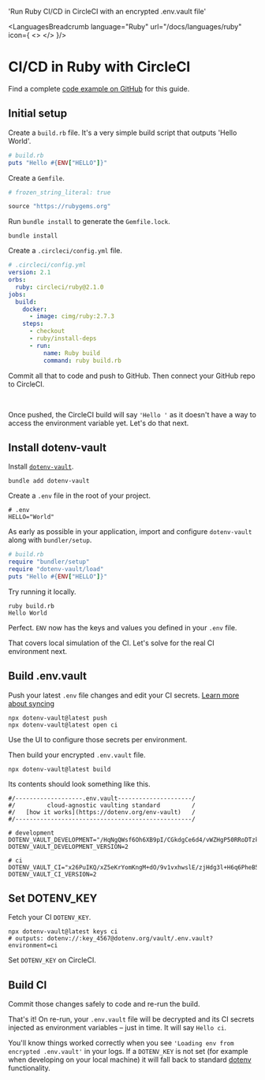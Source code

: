 

  'Run Ruby CI/CD in CircleCI with an encrypted .env.vault file'

<LanguagesBreadcrumb language="Ruby" url="/docs/languages/ruby" icon={
  <>
    <RubyIcon className="h-9 w-9 text-[#CC342D]"/>
    <CircleCiIcon className="h-9 w-9 text-[#343434] dark:invert"/>
  </>
}/>
# CI/CD in Ruby with CircleCI
<GuideHeading lead={description} />

<Note>
  Find a complete <a href="https://github.com/dotenv-org/examples/tree/master/ruby/circleci">code example on GitHub</a> for this guide.
</Note>

## Initial setup

Create a `build.rb` file. It's a very simple build script that outputs 'Hello World'.

```ruby {{ title: 'build.rb' }}
# build.rb
puts "Hello #{ENV["HELLO"]}"
```

Create a `Gemfile`.

```ruby {{ title: 'Gemfile' }}
# frozen_string_literal: true

source "https://rubygems.org"
```

Run `bundle install` to generate the `Gemfile.lock`.

```
bundle install
```

Create a `.circleci/config.yml` file.

```yaml {{ title: '.circleci/config.yml' }}
# .circleci/config.yml
version: 2.1
orbs:
  ruby: circleci/ruby@2.1.0
jobs:
  build:
    docker:
      - image: cimg/ruby:2.7.3
    steps:
      - checkout
      - ruby/install-deps
      - run:
          name: Ruby build
          command: ruby build.rb
```

Commit all that to code and push to GitHub. Then connect your GitHub repo to CircleCI.

<ScreenshotBrowser url='/assets/img/docs/circleci-add-project.png' www='app.circleci.com' />
<br/>
<ScreenshotBrowser url='/assets/img/docs/circleci-hello-blank-ruby.png' www='app.circleci.com' />

Once pushed, the CircleCI build will say `'Hello '` as it doesn't have a way to access the environment variable yet. Let's do that next.

## Install dotenv-vault

Install [`dotenv-vault`](https://github.com/dotenv-org/dotenv-vault-ruby).

```shell
bundle add dotenv-vault
```

Create a `.env` file in the root of your project.

```shell {{ title: '.env' }}
# .env
HELLO="World"
```

As early as possible in your application, import and configure `dotenv-vault` along with `bundler/setup`.

```ruby {{ title: 'build.rb' }}
# build.rb
require "bundler/setup"
require "dotenv-vault/load"
puts "Hello #{ENV["HELLO"]}"
```

Try running it locally.

```shell
ruby build.rb
Hello World
```

Perfect. `ENV` now has the keys and values you defined in your `.env` file.

That covers local simulation of the CI. Let's solve for the real CI environment next.

## Build .env.vault

Push your latest `.env` file changes and edit your CI secrets. [Learn more about syncing](/docs/tutorials/sync)

```shell
npx dotenv-vault@latest push
npx dotenv-vault@latest open ci
```

Use the UI to configure those secrets per environment.

<ScreenshotBrowser url='/assets/img/docs/edit-ci-value.gif' www='dotenv.org' />

Then build your encrypted `.env.vault` file.

```shell
npx dotenv-vault@latest build
```

Its contents should look something like this.

```shell {{ title: '.env.vault' }}
#/-------------------.env.vault---------------------/
#/         cloud-agnostic vaulting standard         /
#/   [how it works](https://dotenv.org/env-vault)   /
#/--------------------------------------------------/

# development
DOTENV_VAULT_DEVELOPMENT="/HqNgQWsf6Oh6XB9pI/CGkdgCe6d4/vWZHgP50RRoDTzkzPQk/xOaQs="
DOTENV_VAULT_DEVELOPMENT_VERSION=2

# ci
DOTENV_VAULT_CI="x26PuIKQ/xZ5eKrYomKngM+dO/9v1vxhwslE/zjHdg3l+H6q6PheB5GVDVIbZg=="
DOTENV_VAULT_CI_VERSION=2
```

## Set DOTENV_KEY

Fetch your CI `DOTENV_KEY`.

```shell
npx dotenv-vault@latest keys ci
# outputs: dotenv://:key_4567@dotenv.org/vault/.env.vault?environment=ci
```

Set `DOTENV_KEY` on CircleCI.

<ScreenshotBrowser url='/assets/img/docs/circleci-config-vars.gif' www='app.circleci.com' />

## Build CI

Commit those changes safely to code and re-run the build.

That's it! On re-run, your `.env.vault` file will be decrypted and its CI secrets injected as environment variables – just in time. It will say `Hello ci`.

<ScreenshotBrowser url='/assets/img/docs/circleci-logs-vault-ruby.png' www='app.circleci.com build' />

You'll know things worked correctly when you see `'Loading env from encrypted .env.vault'` in your logs. If a `DOTENV_KEY` is not set (for example when developing on your local machine) it will fall back to standard [dotenv](https://github.com/motdotla/dotenv) functionality.

<WellDone/>

